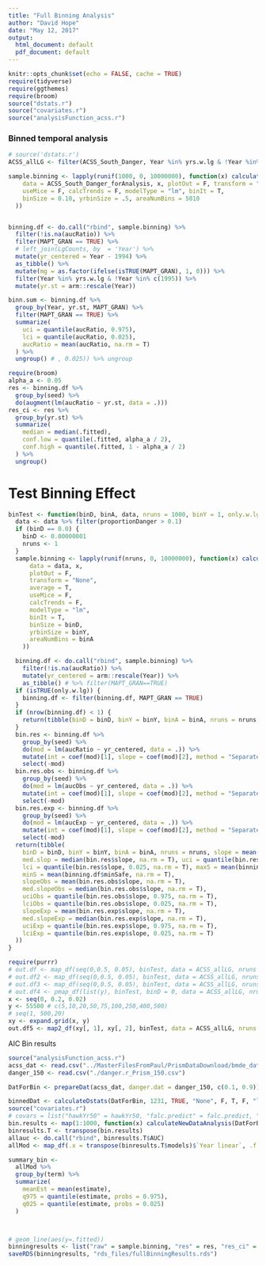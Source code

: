 ```yaml
---
title: "Full Binning Analysis"
author: "David Hope"
date: "May 12, 2017"
output:
  html_document: default
  pdf_document: default
---
```



```r
knitr::opts_chunk$set(echo = FALSE, cache = TRUE)
require(tidyverse)
require(ggthemes)
require(broom)
source("dstats.r")
source("covariates.r")
source("analysisFunction_acss.r")
```



### Binned temporal analysis

```r
# source('dstats.r')
ACSS_allLG <- filter(ACSS_South_Danger, Year %in% yrs.w.lg & !Year %in% c(1995) & proportionDanger > 0.1)

sample.binning <- lapply(runif(1000, 0, 10000000), function(x) calculateDstats(
    data = ACSS_South_Danger_forAnalysis, x, plotOut = F, transform = "None", average = T,
    useMice = F, calcTrends = F, modelType = "lm", binIt = T,
    binSize = 0.10, yrbinSize = .5, areaNumBins = 5010
  ))


binning.df <- do.call("rbind", sample.binning) %>%
  filter(!is.na(aucRatio)) %>%
  filter(MAPT_GRAN == TRUE) %>%
  # left_join(LgCounts, by  = 'Year') %>%
  mutate(yr_centered = Year - 1994) %>%
  as_tibble() %>%
  mutate(mg = as.factor(ifelse(isTRUE(MAPT_GRAN), 1, 0))) %>%
  filter(Year %in% yrs.w.lg & !Year %in% c(1995)) %>%
  mutate(yr.st = arm::rescale(Year))

binn.sum <- binning.df %>%
  group_by(Year, yr.st, MAPT_GRAN) %>%
  filter(MAPT_GRAN == TRUE) %>%
  summarize(
    uci = quantile(aucRatio, 0.975),
    lci = quantile(aucRatio, 0.025),
    aucRatio = mean(aucRatio, na.rm = T)
  ) %>%
  ungroup() # , 0.025)) %>% ungroup
```




```r


require(broom)
alpha_a <- 0.05
res <- binning.df %>%
  group_by(seed) %>%
  do(augment(lm(aucRatio ~ yr.st, data = .)))
res_ci <- res %>%
  group_by(yr.st) %>%
  summarize(
    median = median(.fitted),
    conf.low = quantile(.fitted, alpha_a / 2),
    conf.high = quantile(.fitted, 1 - alpha_a / 2)
  ) %>%
  ungroup()
```


# Test Binning Effect


```r
binTest <- function(binD, binA, data, nruns = 1000, binY = 1, only.w.lg = TRUE) {
  data <- data %>% filter(proportionDanger > 0.1)
  if (binD == 0.0) {
    binD <- 0.00000001
    nruns <- 1
  }
  sample.binning <- lapply(runif(nruns, 0, 10000000), function(x) calculateDstats(
      data = data, x,
      plotOut = F,
      transform = "None",
      average = T,
      useMice = F,
      calcTrends = F,
      modelType = "lm",
      binIt = T,
      binSize = binD,
      yrbinSize = binY,
      areaNumBins = binA
    ))

  binning.df <- do.call("rbind", sample.binning) %>%
    filter(!is.na(aucRatio)) %>%
    mutate(yr_centered = arm::rescale(Year)) %>%
    as_tibble() # %>% filter(MAPT_GRAN==TRUE)
  if (isTRUE(only.w.lg)) {
    binning.df <- filter(binning.df, MAPT_GRAN == TRUE)
  }
  if (nrow(binning.df) < 1) {
    return(tibble(binD = binD, binY = binY, binA = binA, nruns = nruns, slope = NA))
  }
  bin.res <- binning.df %>%
    group_by(seed) %>%
    do(mod = lm(aucRatio ~ yr_centered, data = .)) %>%
    mutate(int = coef(mod)[1], slope = coef(mod)[2], method = "Separate") %>%
    select(-mod)
  bin.res.obs <- binning.df %>%
    group_by(seed) %>%
    do(mod = lm(aucObs ~ yr_centered, data = .)) %>%
    mutate(int = coef(mod)[1], slope = coef(mod)[2], method = "Separate") %>%
    select(-mod)
  bin.res.exp <- binning.df %>%
    group_by(seed) %>%
    do(mod = lm(aucExp ~ yr_centered, data = .)) %>%
    mutate(int = coef(mod)[1], slope = coef(mod)[2], method = "Separate") %>%
    select(-mod)
  return(tibble(
    binD = binD, binY = binY, binA = binA, nruns = nruns, slope = mean(bin.res$slope, na.rm = T),
    med.slop = median(bin.res$slope, na.rm = T), uci = quantile(bin.res$slope, 0.975, na.rm = T),
    lci = quantile(bin.res$slope, 0.025, na.rm = T), maxS = mean(binning.df$maxSafe, na.rm = T),
    minS = mean(binning.df$minSafe, na.rm = T),
    slopeObs = mean(bin.res.obs$slope, na.rm = T),
    med.slopeObs = median(bin.res.obs$slope, na.rm = T),
    uciObs = quantile(bin.res.obs$slope, 0.975, na.rm = T),
    lciObs = quantile(bin.res.obs$slope, 0.025, na.rm = T),
    slopeExp = mean(bin.res.exp$slope, na.rm = T),
    med.slopeExp = median(bin.res.exp$slope, na.rm = T),
    uciExp = quantile(bin.res.exp$slope, 0.975, na.rm = T),
    lciExp = quantile(bin.res.exp$slope, 0.025, na.rm = T)
  ))
}

require(purrr)
# out.df <- map_df(seq(0,0.5, 0.05), binTest, data = ACSS_allLG, nruns = 1000)
# out.df2 <- map_df(seq(0,0.5, 0.05), binTest, data = ACSS_allLG, nruns = 1000,  only.w.lg = FALSE)
# out.df3 <- map_df(seq(0,0.5, 0.05), binTest, data = ACSS_allLG, nruns = 1000,  only.w.lg = TRUE)
# out.df4 <- pmap_df(list(y), binTest, binD = 0, data = ACSS_allLG, nruns = 100,  only.w.lg = TRUE)
x <- seq(0, 0.2, 0.02)
y <- 55500 # c(5,10,20,50,75,100,250,400,500)
# seq(1, 500,20)
xy <- expand.grid(x, y)
out.df5 <- map2_df(xy[, 1], xy[, 2], binTest, data = ACSS_allLG, nruns = 1000, only.w.lg = TRUE)
```


AIC Bin results

```r
source("analysisFunction_acss.r")
acss_dat <- read.csv("../MasterFilesFromPaul/PrismDataDownload/bmde_data.txt", sep = "\t", stringsAsFactors = F)
danger_150 <- read.csv("./danger.r_Prism_150.csv")
```

```r
DatForBin <- prepareDat(acss_dat, danger.dat = danger_150, c(0.1, 0.9))
```


```r
binnedDat <- calculateDstats(DatForBin, 1231, TRUE, "None", F, T, F, "lm", binIt = T, binSize = 0.1, yrbinSize = 1, areaNumBins = 5000)
source("covariates.r")
# covars = list("hawkYr50" = hawkYr50, "falc.predict" = falc.predict, "SESA.index" = SESA.index, "snowmelt.both" = snowmelt.both)
bin.results <- map(1:1000, function(x) calculateNewDataAnalysis(DatForBin, covars = covars, outlier = 1995, plotOut = F, binIt = T, binD = 0.10, seed = x))
binresults.T <- transpose(bin.results)
allauc <- do.call("rbind", binresults.T$AUC)
allMod <- map_df(.x = transpose(binresults.T$models)$`Year linear`, .f = tidy)

summary_bin <-
  allMod %>%
  group_by(term) %>%
  summarize(
    meanEst = mean(estimate),
    q975 = quantile(estimate, probs = 0.975),
    q025 = quantile(estimate, probs = 0.025)
  )



# geom_line(aes(y=.fitted))
binningresults <- list("raw" = sample.binning, "res" = res, "res_ci" = res_ci, "binn_sum" = binn.sum, "adjustbinRaw" = binning.df, "finalBin_tidy_p1" = allMod, "summarybin01" = summary_bin, "var_binSize" = out.df5, "noLg" = noLg)
saveRDS(binningresults, "rds_files/fullBinningResults.rds")
```


